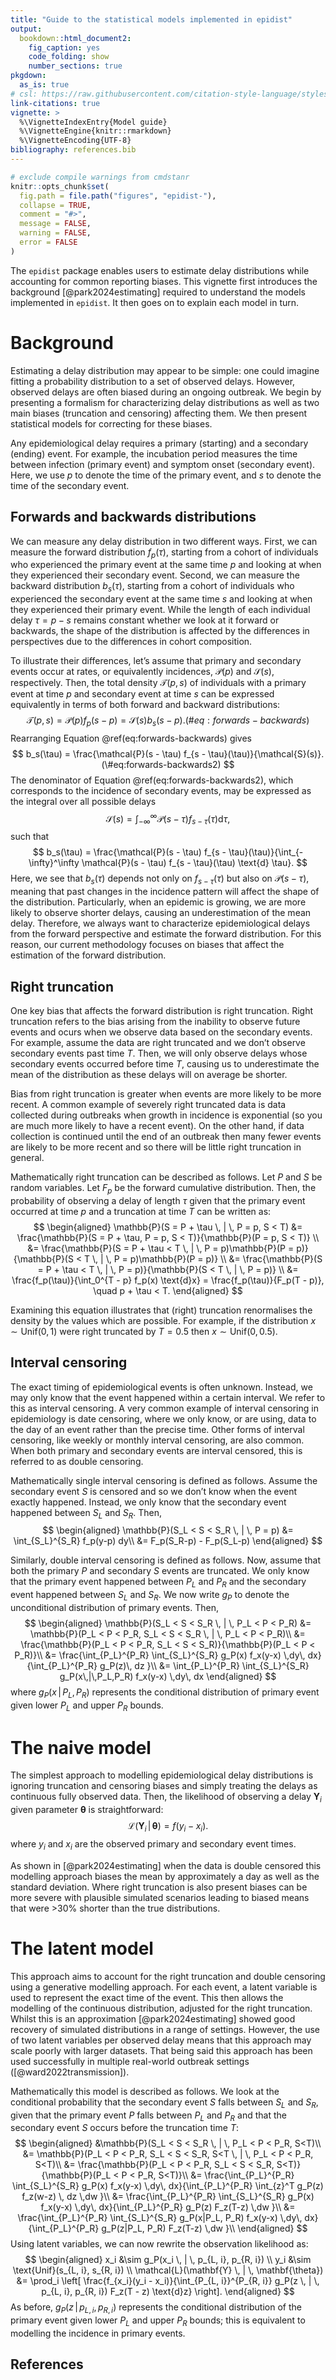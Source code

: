 ```yaml
---
title: "Guide to the statistical models implemented in epidist"
output:
  bookdown::html_document2:
    fig_caption: yes
    code_folding: show
    number_sections: true
pkgdown:
  as_is: true
# csl: https://raw.githubusercontent.com/citation-style-language/styles/master/apa-numeric-superscript-brackets.csl
link-citations: true
vignette: >
  %\VignetteIndexEntry{Model guide}
  %\VignetteEngine{knitr::rmarkdown}
  %\VignetteEncoding{UTF-8}
bibliography: references.bib
---
```


```r
# exclude compile warnings from cmdstanr
knitr::opts_chunk$set(
  fig.path = file.path("figures", "epidist-"),
  collapse = TRUE,
  comment = "#>",
  message = FALSE,
  warning = FALSE,
  error = FALSE
)
```

The `epidist` package enables users to estimate delay distributions while accounting for common reporting biases.
This vignette first introduces the background [@park2024estimating] required to understand the models implemented in `epidist`.
It then goes on to explain each model in turn.

# Background {#maths}

Estimating a delay distribution may appear to be simple: one could imagine fitting a probability distribution to a set of observed delays.
However, observed delays are often biased during an ongoing outbreak.
We begin by presenting a formalism for characterizing delay distributions as well as two main biases (truncation and censoring) affecting them.
We then present statistical models for correcting for these biases.

Any epidemiological delay requires a primary (starting) and a secondary (ending) event.
For example, the incubation period measures the time between infection (primary event) and symptom onset (secondary event).
Here, we use $p$ to denote the time of the primary event, and $s$ to denote the time of the secondary event.

## Forwards and backwards distributions

We can measure any delay distribution in two different ways.
First, we can measure the forward distribution $f_p(\tau)$, starting from a cohort of individuals who experienced the primary event at the same time $p$ and looking at when they experienced their secondary event.
Second, we can measure the backward distribution $b_s(\tau)$, starting from a cohort of individuals who experienced the secondary event at the same time $s$ and looking at when they experienced their primary event.
While the length of each individual delay $\tau = p-s$ remains constant whether we look at it forward or backwards, the shape of the distribution is affected by the differences in perspectives due to the differences in cohort composition.

To illustrate their differences, let's assume that primary and secondary events occur at rates, or equivalently incidences, $\mathcal{P}(p)$ and $\mathcal{S}(s)$, respectively.
Then, the total density $\mathcal{T}(p, s)$ of individuals with a primary event at time $p$ and secondary event at time $s$ can be expressed equivalently in terms of both forward and backward distributions:
$$
\mathcal{T}(p, s) = \mathcal{P}(p) f_p(s - p)  = \mathcal{S}(s) b_s(s - p).  (\#eq:forwards-backwards)
$$
Rearranging Equation \@ref(eq:forwards-backwards) gives
$$
b_s(\tau) = \frac{\mathcal{P}(s - \tau) f_{s - \tau}(\tau)}{\mathcal{S}(s)}. (\#eq:forwards-backwards2)
$$
The denominator of Equation \@ref(eq:forwards-backwards2), which corresponds to the incidence of secondary events, may be expressed as the integral over all possible delays
$$
\mathcal{S}(s) = \int_{-\infty}^\infty \mathcal{P}(s - \tau) f_{s - \tau}(\tau) \text{d} \tau,
$$
such that
$$
b_s(\tau) = \frac{\mathcal{P}(s - \tau) f_{s - \tau}(\tau)}{\int_{-\infty}^\infty \mathcal{P}(s - \tau) f_{s - \tau}(\tau) \text{d} \tau}.
$$
Here, we see that $b_s(\tau)$ depends not only on $f_{s - \tau}(\tau)$ but also on $\mathcal{P}(s - \tau)$, meaning that past changes in the incidence pattern will affect the shape of the distribution.
Particularly, when an epidemic is growing, we are more likely to observe shorter delays, causing an underestimation of the mean delay.
Therefore, we always want to characterize epidemiological delays from the forward perspective and estimate the forward distribution.
For this reason, our current methodology focuses on biases that affect the estimation of the forward distribution.

## Right truncation

One key bias that affects the forward distribution is right truncation.
Right truncation refers to the bias arising from the inability to observe future events and ocurs when we observe data based on the secondary events.
For example, assume the data are right truncated and we don't observe secondary events past time $T$.
Then, we will only observe delays whose secondary events occurred before time $T$, causing us to underestimate the mean of the distribution as these delays will on average be shorter.

Bias from right truncation is greater when events are more likely to be more recent.
A common example of severely right truncated data is data collected during outbreaks when growth in incidence is exponential (so you are much more likely to have a recent event).
On the other hand, if data collection is continued until the end of an outbreak then many fewer events are likely to be more recent and so there will be little right truncation in general.

Mathematically right truncation can be described as follows.
Let $P$ and $S$ be random variables.
Let $F_p$ be the forward cumulative distribution.
Then, the probability of observing a delay of length $\tau$ given that the primary event occurred at time $p$ and a truncation at time $T$ can be written as:
$$
\begin{aligned}
\mathbb{P}(S = P + \tau \, | \, P = p, S < T) &= \frac{\mathbb{P}(S = P + \tau, P = p, S < T)}{\mathbb{P}(P = p, S < T)} \\
&= \frac{\mathbb{P}(S = P + \tau < T \, | \, P = p)\mathbb{P}(P = p)}{\mathbb{P}(S < T \, | \, P = p)\mathbb{P}(P = p)} \\
&= \frac{\mathbb{P}(S = P + \tau < T \, | \, P = p)}{\mathbb{P}(S < T \, | \, P = p)} \\
&= \frac{f_p(\tau)}{\int_0^{T - p} f_p(x) \text{d}x} = \frac{f_p(\tau)}{F_p(T - p)}, \quad p + \tau < T.
\end{aligned}
$$

Examining this equation illustrates that (right) truncation renormalises the density by the values which are possible.
For example, if the distribution $x \sim \text{Unif}(0, 1)$ were right truncated by $T = 0.5$ then $x \sim \text{Unif}(0, 0.5)$.

## Interval censoring

The exact timing of epidemiological events is often unknown.
Instead, we may only know that the event happened within a certain interval.
We refer to this as interval censoring.
A very common example of interval censoring in epidemiology is date censoring, where we only know, or are using, data to the day of an event rather than the precise time.
Other forms of interval censoring, like weekly or monthly interval censoring, are also common.
When both primary and secondary events are interval censored, this is referred to as double censoring.

Mathematically single interval censoring is defined as follows.
Assume the secondary event $S$ is censored and so we don't know when the event exactly happened.
Instead, we only know that the secondary event happened between $S_L$ and $S_R$.
Then,
$$
\begin{aligned}
\mathbb{P}(S_L < S < S_R \, | \, P = p) &= \int_{S_L}^{S_R} f_p(y-p) dy\\
&= F_p(S_R-p) - F_p(S_L-p)
\end{aligned}
$$

Similarly, double interval censoring is defined as follows.
Now, assume that both the primary $P$ and secondary $S$ events are truncated.
We only know that the primary event happened between $P_L$ and $P_R$ and the secondary event happened between $S_L$ and $S_R$.
We now write $g_P$ to denote the unconditional distribution of primary events.
Then,
$$
\begin{aligned}
\mathbb{P}(S_L < S < S_R \, | \, P_L < P < P_R) &= \mathbb{P}(P_L < P < P_R, S_L < S < S_R \, | \, P_L < P < P_R)\\
&= \frac{\mathbb{P}(P_L < P < P_R, S_L < S < S_R)}{\mathbb{P}(P_L < P < P_R)}\\
&= \frac{\int_{P_L}^{P_R} \int_{S_L}^{S_R} g_P(x) f_x(y-x) \,dy\, dx}{\int_{P_L}^{P_R} g_P(z)\, dz  }\\
&= \int_{P_L}^{P_R} \int_{S_L}^{S_R} g_P(x\,|\,P_L,P_R) f_x(y-x) \,dy\, dx
\end{aligned}
$$
where $g_P(x\,|\,P_L,P_R)$ represents the conditional distribution of primary event given lower $P_L$ and upper $P_R$ bounds.

# The naive model

The simplest approach to modelling epidemiological delay distributions is ignoring truncation and censoring biases and simply treating the delays as continuous fully observed data.
Then, the likelihood of observing a delay $\mathbf{Y}_i$ given parameter $\mathbf{\theta}$ is straightforward:
$$
\mathcal{L}(\mathbf{Y}_i \, | \, \mathbf{\theta}) = f(y_i - x_i).
$$
where $y_i$ and $x_i$ are the observed primary and secondary event times.

As shown in [@park2024estimating]  when the data is double censored this modelling approach biases the mean by approximately a day as well as the standard deviation.
Where right truncation is also present biases can be more severe with plausible simulated scenarios leading to biased means that were >30% shorter than the true distributions.

# The latent model

This approach aims to account for the right truncation and double censoring using a generative modelling approach.
For each event, a latent variable is used to represent the exact time of the event.
This then allows the modelling of the continuous distribution, adjusted for the right truncation.
Whilst this is an approximation [@park2024estimating] showed good recovery of simulated distributions in a range of settings.
However, the use of two latent variables per observed delay means that this approach may scale poorly with larger datasets.
That being said this approach has been used successfully in multiple real-world outbreak settings ([@ward2022transmission]).

Mathematically this model is described as follows.
We look at the conditional probability that the secondary event $S$ falls between $S_L$ and $S_R$, given that the primary event $P$ falls between $P_L$ and $P_R$ and that the secondary event $S$ occurs before the truncation time $T$:
$$
\begin{aligned}
&\mathbb{P}(S_L < S < S_R \, | \, P_L < P < P_R, S<T)\\
&= \mathbb{P}(P_L < P < P_R, S_L < S < S_R, S<T \, | \, P_L < P < P_R, S<T)\\
&= \frac{\mathbb{P}(P_L < P < P_R, S_L < S < S_R, S<T)}{\mathbb{P}(P_L < P < P_R, S<T)}\\
&= \frac{\int_{P_L}^{P_R} \int_{S_L}^{S_R} g_P(x) f_x(y-x) \,dy\, dx}{\int_{P_L}^{P_R} \int_{z}^T g_P(z) f_z(w-z) \, dz \,dw  }\\
&= \frac{\int_{P_L}^{P_R} \int_{S_L}^{S_R} g_P(x) f_x(y-x) \,dy\, dx}{\int_{P_L}^{P_R} g_P(z) F_z(T-z) \,dw  }\\
&= \frac{\int_{P_L}^{P_R} \int_{S_L}^{S_R} g_P(x|P_L, P_R) f_x(y-x) \,dy\, dx}{\int_{P_L}^{P_R} g_P(z|P_L, P_R) F_z(T-z) \,dw  }\\
\end{aligned}
$$
Using latent variables, we can now rewrite the observation likelihood as:
$$
\begin{aligned}
x_i &\sim g_P(x_i \, | \, p_{L, i}, p_{R, i}) \\
y_i &\sim \text{Unif}(s_{L, i}, s_{R, i}) \\
\mathcal{L}(\mathbf{Y} \, | \, \mathbf{\theta}) &= \prod_i \left[ \frac{f_{x_i}(y_i - x_i)}{\int_{P_{L, i}}^{P_{R, i}} g_P(z \, | \, p_{L, i}, p_{R, i}) F_z(T - z) \text{d}z} \right].
\end{aligned}
$$
As before, $g_P(z \, | \, p_{L, i}, p_{R, i})$ represents the conditional distribution of the primary event given lower $P_L$ and upper $P_R$ bounds; this is equivalent to modelling the incidence in primary events.

## References {-}
